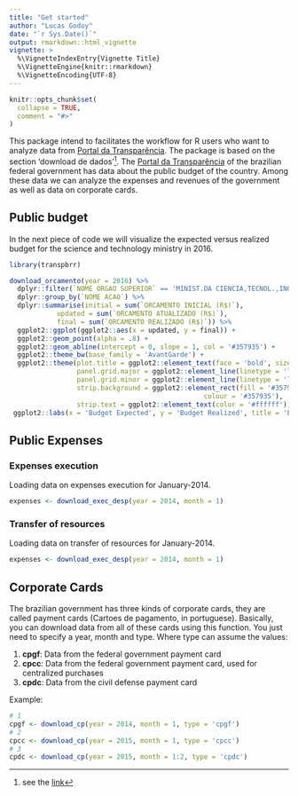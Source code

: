 ```yaml
---
title: "Get started"
author: "Lucas Godoy"
date: "`r Sys.Date()`"
output: rmarkdown::html_vignette
vignette: >
  %\VignetteIndexEntry{Vignette Title}
  %\VignetteEngine{knitr::rmarkdown}
  %\VignetteEncoding{UTF-8}
---
```


```r
knitr::opts_chunk$set(
  collapse = TRUE,
  comment = "#>"
)
```

This package intend to facilitates the workflow for R users who want to analyze
data from [Portal da Transparência](http://www.portaltransparencia.gov.br/). The
package is based on the section 'download de dados'^[see the [link](http://www.portaltransparencia.gov.br/download-de-dados)].
The [Portal da Transparência](http://www.portaltransparencia.gov.br/) of the 
brazilian federal government has data about the public budget of the country.
Among these data we can analyze the expenses and revenues of the government as well
as data on corporate cards.

## Public budget

In the next piece of code we will visualize the expected
versus realized budget for the science and technology
ministry in 2016.

```r
library(transpbrr)

download_orcamento(year = 2016) %>% 
  dplyr::filter(`NOME ORGAO SUPERIOR` == 'MINIST.DA CIENCIA,TECNOL.,INOV.E COMUNICACOES') %>% 
  dplyr::group_by(`NOME ACAO`) %>% 
  dplyr::summarise(initial = sum(`ORCAMENTO INICIAL (R$)`),
            updated = sum(`ORCAMENTO ATUALIZADO (R$)`),
            final = sum(`ORCAMENTO REALIZADO (R$)`)) %>% 
  ggplot2::ggplot(ggplot2::aes(x = updated, y = final)) +
  ggplot2::geom_point(alpha = .8) +
  ggplot2::geom_abline(intercept = 0, slope = 1, col = '#357935') +
  ggplot2::theme_bw(base_family = 'AvantGarde') +
  ggplot2::theme(plot.title = ggplot2::element_text(face = 'bold', size = 16),
                 panel.grid.major = ggplot2::element_line(linetype = 'longdash'),
                 panel.grid.minor = ggplot2::element_line(linetype = 'longdash'),
                 strip.background = ggplot2::element_rect(fill = '#357935',
                                                 colour = '#357935'),
                 strip.text = ggplot2::element_text(color = '#ffffff')) +
 ggplot2::labs(x = 'Budget Expected', y = 'Budget Realized', title = 'Expected X Realized', subtitle = 'Science and Technology Budget')
```

## Public Expenses

### Expenses execution

Loading data on expenses execution for January-2014.

```r
expenses <- download_exec_desp(year = 2014, month = 1)
```

### Transfer of resources

Loading data on transfer of resources for January-2014.

```r
expenses <- download_exec_desp(year = 2014, month = 1)
```

## Corporate Cards

The brazilian government has three kinds of corporate
cards, they are called payment cards (Cartoes de pagamento, in portuguese).
Basically, you can download data from all of these cards using this
function. You just need to specify a year, month and type.
Where type can assume the values:

1. **cpgf**: Data from the federal government payment card
2. **cpcc**: Data from the federal government payment card, used
for centralized purchases
3. **cpdc**: Data from the civil defense payment card

Example:

```r
# 1
cpgf <- download_cp(year = 2014, month = 1, type = 'cpgf')
# 2
cpcc <- download_cp(year = 2015, month = 1, type = 'cpcc')
# 3
cpdc <- download_cp(year = 2015, month = 1:2, type = 'cpdc')
```

